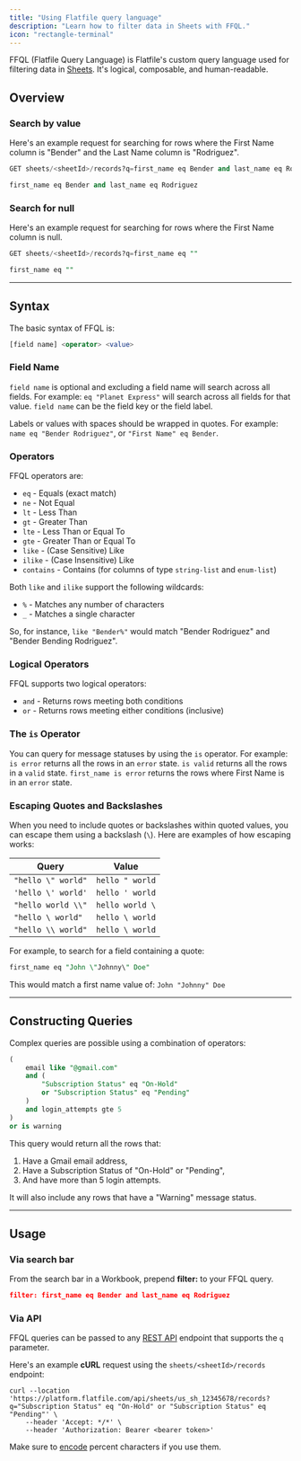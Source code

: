 ```yaml
---
title: "Using Flatfile query language"
description: "Learn how to filter data in Sheets with FFQL."
icon: "rectangle-terminal"
---
```


<Snippet file="shared/dxpbanner.mdx" />

<Snippet file="shared/dxpbanner.mdx" />

FFQL (Flatfile Query Language) is Flatfile's custom query language used for filtering data in <Tooltip tip="A collection of fields...">[Sheets](/learning-center/blueprint/about)</Tooltip>.
It's logical, composable, and human-readable.

## Overview

### Search by value

Here's an example request for searching for rows where the First Name column is "Bender" and the Last Name column is "Rodriguez".

```sql GET sheets/<sheetId>/records request
GET sheets/<sheetId>/records?q=first_name eq Bender and last_name eq Rodriguez
```

```sql query
first_name eq Bender and last_name eq Rodriguez
```

### Search for null

Here's an example request for searching for rows where the First Name column is null.

```sql GET sheets/<sheetId>/records request
GET sheets/<sheetId>/records?q=first_name eq ""
```

```sql query
first_name eq ""
```

---

## Syntax

The basic syntax of FFQL is:

```sql
[field name] <operator> <value>
```

### Field Name

`field name` is optional and excluding a field name will search across all fields. For example: `eq "Planet Express"` will search across all fields for that value.
`field name` can be the field key or the field label.

Labels or values with spaces should be wrapped in quotes. For example: `name eq "Bender Rodriguez"`, or `"First Name" eq Bender`.

### Operators

FFQL operators are:

- `eq` - Equals (exact match)
- `ne` - Not Equal
- `lt` - Less Than
- `gt` - Greater Than
- `lte` - Less Than or Equal To
- `gte` - Greater Than or Equal To
- `like` - (Case Sensitive) Like
- `ilike` - (Case Insensitive) Like
- `contains` - Contains (for columns of type `string-list` and `enum-list`)

Both `like` and `ilike` support the following wildcards:

- `%` - Matches any number of characters
- `_` - Matches a single character

So, for instance, `like "Bender%"` would match "Bender Rodriguez" and "Bender Bending Rodriguez".

### Logical Operators

FFQL supports two logical operators:

- `and` - Returns rows meeting both conditions
- `or` - Returns rows meeting either conditions (inclusive)

### The `is` Operator

You can query for message statuses by using the `is` operator. For example: `is error` returns all the rows in an `error` state. `is valid` returns all the rows in a `valid` state. `first_name is error` returns the rows where First Name is in an `error` state.

### Escaping Quotes and Backslashes

When you need to include quotes or backslashes within quoted values, you can escape them using a backslash (`\`). Here are examples of how escaping works:

| Query | Value |
|-------|-------|
| `"hello \" world"` | `hello " world` |
| `'hello \' world'` | `hello ' world` |
| `"hello world \\"` | `hello world \` |
| `"hello \ world"` | `hello \ world` |
| `"hello \\ world"` | `hello \ world` |

For example, to search for a field containing a quote:

```sql
first_name eq "John \"Johnny\" Doe"
```

This would match a first name value of: `John "Johnny" Doe`

---

## Constructing Queries

Complex queries are possible using a combination of operators:

```sql
(
    email like "@gmail.com"
    and (
        "Subscription Status" eq "On-Hold"
        or "Subscription Status" eq "Pending"
    )
    and login_attempts gte 5
)
or is warning
```

This query would return all the rows that:

1. Have a Gmail email address,
2. Have a Subscription Status of "On-Hold" or "Pending",
3. And have more than 5 login attempts.

<Note>It will also include any rows that have a "Warning" message status.</Note>

---

## Usage

### Via search bar

From the search bar in a Workbook, prepend **filter:** to your FFQL query.

```json type in search bar
filter: first_name eq Bender and last_name eq Rodriguez
```

### Via API

FFQL queries can be passed to any <Tooltip tip="View API reference">[REST API](https://reference.flatfile.com/overview/welcome)</Tooltip> endpoint that supports the `q` parameter.

Here's an example **cURL** request using the `sheets/<sheetId>/records` endpoint:

```shell Shell / cURL
curl --location 'https://platform.flatfile.com/api/sheets/us_sh_12345678/records?q="Subscription Status" eq "On-Hold" or "Subscription Status" eq "Pending"' \
    --header 'Accept: */*' \
    --header 'Authorization: Bearer <bearer token>'
```

Make sure to [encode](https://en.wikipedia.org/wiki/URL_encoding) percent characters if you use them.